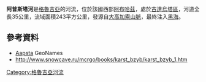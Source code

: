 {{coord|43|05|17|N|40|41|15|E|display=title}}

'''阿普斯塔河'''是[[格魯吉亞|格魯吉亞]]的河流，位於該國西部[[阿布哈茲|阿布哈茲]]，處於[[古達烏塔區|古達烏塔區]]，河道全長35公里，流域面積243平方公里，發源自[[大高加索山脈|大高加索山脈]]，最終注入[[黑海|黑海]]。

==參考資料==
* [https://www.geonames.org/615585/aapsta.html Aapsta] GeoNames
* http://www.snowcave.ru/mcrgo/books/karst_bzyb/karst_bzyb_1.htm

{{Georgia-geo-stub}}
[[Category:格魯吉亞河流|Category:格魯吉亞河流]]